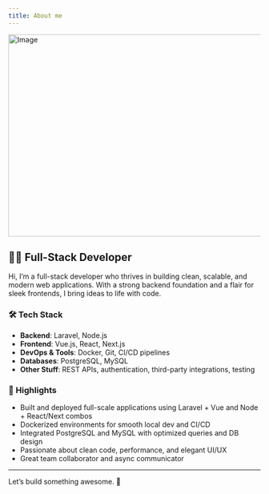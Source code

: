 ```yaml
---
title: About me
---
```


<Image src="/github-profile.jpeg" width="718" height="404" alt="Image" />

## 👨‍💻 Full-Stack Developer

Hi, I’m a full-stack developer who thrives in building clean, scalable, and modern web applications. With a strong backend foundation and a flair for sleek frontends, I bring ideas to life with code.

### 🛠️ Tech Stack

- **Backend**: Laravel, Node.js  
- **Frontend**: Vue.js, React, Next.js  
- **DevOps & Tools**: Docker, Git, CI/CD pipelines  
- **Databases**: PostgreSQL, MySQL  
- **Other Stuff**: REST APIs, authentication, third-party integrations, testing

### 📌 Highlights

- Built and deployed full-scale applications using Laravel + Vue and Node + React/Next combos  
- Dockerized environments for smooth local dev and CI/CD  
- Integrated PostgreSQL and MySQL with optimized queries and DB design  
- Passionate about clean code, performance, and elegant UI/UX  
- Great team collaborator and async communicator

---

Let’s build something awesome. 🚀
